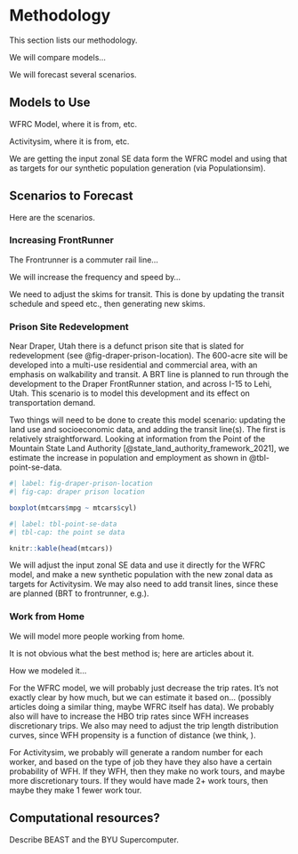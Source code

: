 # Methodology {#sec-methods}

This section lists our methodology.

We will compare models...

We will forecast several scenarios.

## Models to Use

WFRC Model, where it is from, etc.

Activitysim, where it is from, etc.

We are getting the input zonal SE data form the WFRC model and using that as targets for our synthetic population generation (via Populationsim).

## Scenarios to Forecast

Here are the scenarios.

### Increasing FrontRunner

The Frontrunner is a commuter rail line...

We will increase the frequency and speed by...

We need to adjust the skims for transit.
This is done by updating the transit schedule and speed etc., then generating new skims.

### Prison Site Redevelopment

Near Draper, Utah there is a defunct prison site that is slated for redevelopment (see @fig-draper-prison-location).
The 600-acre site will be developed into a multi-use residential and commercial area, with an emphasis on walkability and transit.
A BRT line is planned to run through the development to the Draper FrontRunner station, and across I-15 to Lehi, Utah.
This scenario is to model this development and its effect on transportation demand.

Two things will need to be done to create this model scenario: updating the land use and socioeconomic data, and adding the transit line(s).
The first is relatively straightforward.
Looking at information from the Point of the Mountain State Land Authority [@state_land_authority_framework_2021], we estimate the increase in population and employment as shown in @tbl-point-se-data.

```r
#| label: fig-draper-prison-location
#| fig-cap: draper prison location

boxplot(mtcars$mpg ~ mtcars$cyl)
```

```r
#| label: tbl-point-se-data
#| tbl-cap: the point se data

knitr::kable(head(mtcars))
```


We will adjust the input zonal SE data and use it directly for the WFRC model, and make a new synthetic population with the new zonal data as targets for Activitysim.
We may also need to add transit lines, since these are planned (BRT to frontrunner, e.g.).

### Work from Home

We will model more people working from home.

It is not obvious what the best method is; here are articles about it.

How we modeled it...

For the WFRC model, we will probably just decrease the trip rates.
It's not exactly clear by how much, but we can estimate it based on... (possibly articles doing a similar thing, maybe WFRC itself has data).
We probably also will have to increase the HBO trip rates since WFH increases discretionary trips.
We also may need to adjust the trip length distribution curves, since WFH propensity is a function of distance (we think, <citation>).

For Activitysim, we probably will generate a random number for each worker, and based on the type of job they have they also have a certain probability of WFH.
If they WFH, then they make no work tours, and maybe more discretionary tours.
If they would have made 2+ work tours, then maybe they make 1 fewer work tour.

## Computational resources?

Describe BEAST and the BYU Supercomputer.
